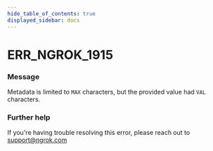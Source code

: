 ```yaml
---
hide_table_of_contents: true
displayed_sidebar: docs
---
```



# ERR_NGROK_1915

### Message

Metadata is limited to `MAX` characters, but the provided value had `VAL` characters.

<ErrorDetails error="err_ngrok_1915" />

### Further help

If you're having trouble resolving this error, please reach out to [support@ngrok.com](mailto:support@ngrok.com?subject=Help%20with%20ERR_NGROK_1915)
